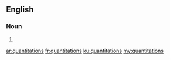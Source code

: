 ==English==

===Noun===
{{head|en|plural}}

# {{plural of|quantitation|lang=en|nocat=1}}

[[ar:quantitations]]
[[fr:quantitations]]
[[ku:quantitations]]
[[my:quantitations]]